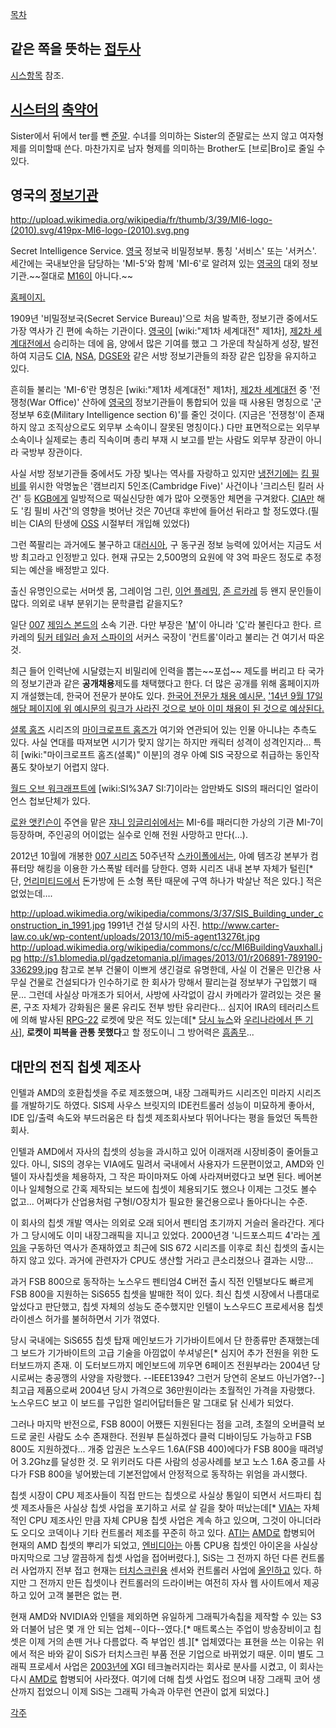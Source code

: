 [[목차]]

== 같은 쪽을 뜻하는 [[접두사]] ==
[[시스]]항목 참조.

== [[시스터]]의 [[축약어]] ==
Sister에서 뒤에서 ter를 뺀 [[준말]]. 수녀를 의미하는 Sister의 준말로는 쓰지 않고 여자형제를 의미할때 쓴다. 마찬가지로 남자 형제를 의미하는 Brother도 [브로|Bro]로 줄일 수 있다.

== 영국의 [[정보기관]] ==

http://upload.wikimedia.org/wikipedia/fr/thumb/3/39/MI6-logo-(2010).svg/419px-MI6-logo-(2010).svg.png

Secret Intelligence Service. [[영국]] 정보국 비밀정보부. 통칭 '서비스' 또는 '서커스'. 세간에는 국내보안을 담당하는 'MI-5'와 함께 'MI-6'로 알려져 있는 [[영국]]의 대외 정보기관.~~절대로 [[M16]]이 아니다.~~

[http://www.mi6.gov.uk 홈페이지.]


1909년 '비밀정보국(Secret Service Bureau)'으로 처음 발족한, 정보기관 중에서도 가장 역사가 긴 편에 속하는 기관이다. [[영국]]이 [wiki:"제1차 세계대전" 제1차], [[제2차 세계대전]]에서 승리하는 데에 음, 양에서 많은 기여를 했고 그 가운데 착실하게 성장, 발전하여 지금도 [[CIA]], [[NSA]], [[DGSE]]와 같은 서방 정보기관들의 좌장 같은 입장을 유지하고 있다.


흔히들 불리는 'MI-6'란 명칭은 [wiki:"제1차 세계대전" 제1차], [[제2차 세계대전]] 중 '전쟁청(War Office)' 산하에 [[영국]]의 정보기관들이 통합되어 있을 때 사용된 명칭으로 '군정보부 6호(Military Intelligence section 6)'를 줄인 것이다. (지금은 '전쟁청'이 존재하지 않고 조직상으로도 외무부 소속이니 잘못된 명칭이다.) 다만 표면적으로는 외무부 소속이나 실제로는 총리 직속이며 총리 부재 시 보고를 받는 사람도 외무부 장관이 아니라 국방부 장관이다.


사실 서방 정보기관들 중에서도 가장 빛나는 역사를 자랑하고 있지만 [[냉전]]기에는 [[킴 필비]]를 위시한 악명높은 '캠브리지 5인조(Cambridge Five)' 사건이나 '크리스틴 킬러 사건' 등 [[KGB]]에게 일방적으로 떡실신당한 예가 많아 오랫동안 체면을 구겨왔다. [[CIA]]만 해도 '킴 필비 사건'의 영향을 벗어난 것은 70년대 후반에 들어선 뒤라고 할 정도였다.(필비는 CIA의 탄생에 [[OSS]] 시절부터 개입해 있었다)

그런 쪽팔리는 과거에도 불구하고 대[[러시아]], 구 동구권 정보 능력에 있어서는 지금도 서방 최고라고 인정받고 있다. 현재 규모는 2,500명의 요원에 약 3억 파운드 정도로 추정되는 예산을 배정받고 있다.

출신 유명인으로는 서머셋 몸, 그레이엄 그린, [[이언 플레밍]], [[존 르카레]] 등 왠지 문인들이 많다. 의외로 내부 분위기는 문학클럽 같을지도?

일단 [[007]] [[제임스 본드]]의 소속 기관. 다만 부장은 '[[M]]'이 아니라 '[[C]]'라 불린다고 한다. 르 카레의 [[팅커 테일러 솔저 스파이]]의 서커스 국장이 '컨트롤'이라고 불리는 건 여기서 따온 것.

최근 들어 인력난에 시달렸는지 비밀리에 인력을 뽑는~~포섭~~ 제도를 버리고 타 국가의 정보기관과 같은 '''공개채용'''제도를 채택했다고 한다. 더 많은 공개를 위해 홈페이지까지 개설했는데, 한국어 전문가 분야도 있다. [https://www.sis.gov.uk/careers/roles/language-specialists/test-your-skills/korean.html 한국어 전문가 채용 예시문.] [https://www.sis.gov.uk/careers/roles/language-specialists/test-your-skills.html '14년 9월 17일 해당 페이지에 위 예시문의 링크가 사라진 것으로 보아 이미 채용이 된 것으로 예상된다.]

[[셜록 홈즈]] 시리즈의 [[마이크로프트 홈즈]]가 여기와 연관되어 있는 인물 아니냐는 추측도 있다. 사실 연대를 따져보면 시기가 맞지 않기는 하지만 캐릭터 성격이 성격인지라... 특히 [wiki:"마이크로프트 홈즈(셜록)" 이분]의 경우 아예 SIS 국장으로 취급하는 동인작품도 찾아보기 어렵지 않다.

[[월드 오브 워크래프트]]에 [wiki:SI%3A7 SI:7]이라는 암만봐도 SIS의 패러디인 얼라이언스 첩보단체가 있다.

[[로완 앳킨슨]]이 주연을 맡은 [[쟈니 잉글리쉬]]에서는 MI-6를 패러디한 가상의 기관 MI-7이 등장하며, 주인공의 어이없는 실수로 인해 전원 사망하고 만다(...).

2012년 10월에 개봉한 [[007 시리즈]] 50주년작 [[스카이폴]]에서는, 아예 템즈강 본부가 컴퓨터망 해킹을 이용한 가스폭발 테러를 당한다. 영화 시리즈 내내 본부 자체가 털린[* 단, [[언리미티드]]에서 돈가방에 든 소형 폭탄 때문에 구역 하나가 박살난 적은 있다.] 적은 없었는데….

http://upload.wikimedia.org/wikipedia/commons/3/37/SIS_Building_under_construction_in_1991.jpg
1991년 건설 당시의 사진.
http://www.carter-law.co.uk/wp-content/uploads/2013/10/mi5-agent13276t.jpg
http://upload.wikimedia.org/wikipedia/commons/c/cc/MI6BuildingVauxhall.jpg
http://s1.blomedia.pl/gadzetomania.pl/images/2013/01/r206891-789190-336299.jpg
참고로 본부 건물이 이쁘게 생긴걸로 유명한데, 사실 이 건물은 민간용 사무실 건물로 건설되다가 인수하기로 한 회사가 망해서 팔리는걸 정보부가 구입했기 때문... 그런데 사실상 마개조가 되어서, 사방에 사각없이 감시 카메라가 깔려있는 것은 물론, 구조 자체가 강화됨은 물론 유리도 전부 방탄 유리란다... 심지어 IRA의 테러리스트에 의해 발사된 [[RPG-22]] 로켓에 맞은 적도 있는데[* [http://www.youtube.com/watch?v=kAPQhFTcs9Q 당시 뉴스]와 [http://news.naver.com/main/read.nhn?mode=LSD&mid=sec&sid1=104&oid=001&aid=0000027738 우리나라에서 뜬 기사]], '''로켓이 피복을 관통 못했다'''고 할 정도이니 그 방어력은 [[흠좀무]]...

== 대만의 전직 칩셋 제조사 ==
인텔과 AMD의 호환칩셋을 주로 제조했으며, 내장 그래픽카드 시리즈인 미라지 시리즈를 개발하기도 하였다. SIS제 사우스 브릿지의 IDE컨트롤러 성능이 미묘하게 좋아서, IDE 입/출력 속도와 부드러움은 타 칩셋 제조회사보다 뛰어나다는 평을 들었던 독특한 회사.

인텔과 AMD에서 자사의 칩셋의 성능을 과시하고 있어 이래저래 시장비중이 줄어들고 있다. 아니, SIS의 경우는 VIA에도 밀려서 국내에서 사용자가 드문편이었고, AMD와 인텔이 자사칩셋을 체용하자, 그 작은 파이마져도 아예 사라져버렸다고 보면 된다. 베어본이나 일체형으로 간혹 제작되는 보드에 칩셋이 체용되기도 했으나 이제는 그것도 볼수 없고... 어쩌다가 산업용처럼 구형I/O장치가 필요한 물건용으로나 돌아다니는 수준.

이 회사의 칩셋 개발 역사는 의외로 오래 되어서 펜티엄 초기까지 거슬러 올라간다. 게다가 그 당시에도 이미 내장그래픽을 지니고 있었다. 2000년경 '니드포스피드 4'라는 [[게임]]을 구동하던 역사가 존재하였고 최근에 SIS 672 시리즈를 이후로 최신 칩셋의 출시는 하지 않고 있다. 과거에 관련자가 CPU도 생산할 거라고 큰소리쳤으나 결과는 시망...

과거 FSB 800으로 동작하는 노스우드 펜티엄4 C버전 출시 직전 인텔보다도 빠르게 FSB 800을 지원하는 SiS655 칩셋을 발매한 적이 있다. 최신 칩셋 시장에서 나름대로 앞섰다고 판단했고, 칩셋 자체의 성능도 준수했지만 인텔이 노스우드C 프로세서용 칩셋 라이센스 허가를 불허하면서 기가 꺾였다.

당시 국내에는 SiS655 칩셋 탑재 메인보드가 기가바이트에서 단 한종류만 존재했는데 그 보드가 기가바이트의 고급 기술을 아낌없이 쑤셔넣은[* 심지어 추가 전원을 위한 도터보드까지 존재. 이 도터보드까지 메인보드에 끼우면 6페이즈 전원부라는 2004년 당시로써는 충공깽의 사양을 자랑했다. --IEEE1394? 그런거 당연히 온보드 아닌가염?--] 최고급 제품으로써 2004년 당시 가격으로 36만원이라는 초월적인 가격을 자랑했다. 노스우드C 보고 이 보드를 구입한 얼리어답터들은 말 그대로 닭 신세가 되었다.

그러나 마지막 반전으로, FSB 800이 어쨌든 지원된다는 점을 고려, 초절의 오버클럭 보드로 굴린 사람도 소수 존재한다. 전원부 튼실하겠다 클럭 디바이딩도 가능하고 FSB 800도 지원하겠다... 개중 압권은 노스우드 1.6A(FSB 400)에다가 FSB 800을 때려넣어 3.2Ghz를 달성한 것. 모 위키러도 다른 사람의 성공사례를 보고 노스 1.6A 중고를 사다가 FSB 800을 넣어봤는데 기본전압에서 안정적으로 동작하는 위엄을 과시했다.

칩셋 시장이 CPU 제조사들이 직접 만드는 칩셋으로 사실상 통일이 되면서 서드파티 칩셋 제조사들은 사실상 칩셋 사업을 포기하고 서로 살 길을 찾아 떠났는데[* [[VIA]]는 자체적인 CPU 제조사인 만큼 자체 CPU용 칩셋 사업은 계속 하고 있으며, 그것이 아니더라도 오디오 코덱이나 기타 컨트롤러 제조를 꾸준히 하고 있다. [[ATI]]는 [[AMD]]로 합병되어 현재의 AMD 칩셋의 뿌리가 되었고, [[엔비디아]]는 아톰 CPU용 칩셋인 아이온을 사실상 마지막으로 그냥 깔끔하게 칩셋 사업을 접어버렸다.], SiS는 그 전까지 하던 다른 컨트롤러 사업까지 전부 접고 현재는 [[터치스크린]]용 센서와 컨트롤러 사업에 [[올인]]하고 있다. 하지만 그 전까지 만든 칩셋이나 컨트롤러의 드라이버는 여전히 자사 웹 사이트에서 제공하고 있어 고객 불편은 없는 편. 

현재 AMD와 NVIDIA와 인텔을 제외하면 유일하게 그래픽가속칩을 제작할 수 있는 S3와 더불어 남은 몇 개 안 되는 업체--이다--였다.[* 매트록스는 주업이 방송장비이고 칩셋은 이제 거의 손뗀 거나 다름없다. 즉 부업인 셈.][* 업체였다는 표현을 쓰는 이유는 위에서 적은 바와 같이 SiS가 터치스크린 부품 전문 기업으로 바뀌었기 때문. 이미 별도 그래픽 프로세서 사업은 [[2003년]]에 XGI 테크놀러지라는 회사로 분사를 시켰고, 이 회사는 다시 [[AMD]]로 합병되어 사라졌다. 여기에 더해 칩셋 사업도 접으며 내장 그래픽 코어 생산까지 접었으니 이제 SiS는 그래픽 가속과 아무런 연관이 없게 되었다.]

[[각주]]

